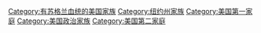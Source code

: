 [[Category:有苏格兰血统的美国家族|Category:有苏格兰血统的美国家族]]
[[Category:纽约州家族|Category:纽约州家族]]
[[Category:美国第一家庭|Category:美国第一家庭]]
[[Category:美国政治家族|Category:美国政治家族]]
[[Category:美国第二家庭|Category:美国第二家庭]]